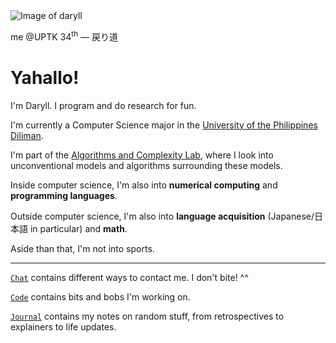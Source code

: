 
<div className="flex flex-col md:flex-row gap-14 items-center">
<div className="flex w-full flex-col gap-10 items-center">
<Image
  className="rounded-xl aspect-square object-top object-cover w-[50%] md:aspect-auto md:w-full not-prose"
  src="/daryll.png"
  alt="Image of daryll"
  width={163}
  height={331}
/>
<p className="not-prose">
  me @UPTK 34<sup>th</sup> — <JP>戻り道</JP>
</p>
</div>

<div>

# Yahallo!

I'm <span className="text-yellow-200">Daryll</span>. I program and do research for fun.

I'm currently a Computer Science major in the [University of the Philippines Diliman](https://upd.edu.ph/).

I'm part of the [Algorithms and Complexity Lab](https://aclab.dcs.upd.edu.ph/), where I look into unconventional models and algorithms surrounding these models.

Inside computer science, I'm also into **numerical computing** and **programming languages**.

Outside computer science, I'm also into **language acquisition** (Japanese/<JP>日本語</JP> in particular) and **math**.

Aside than that, I'm not into sports.

</div>
</div>

---

[`Chat`](/chat) contains different ways to contact me. I don't bite! ^^

[`Code`](/code) contains bits and bobs I'm working on.

[`Journal`](/journal) contains my notes on random stuff, from retrospectives to explainers to life updates.
